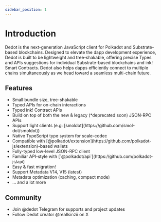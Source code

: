 ```yaml
---
sidebar_position: 1
---
```


# Introduction

Dedot is the next-generation JavaScript client for Polkadot and Substrate-based blockchains.
Designed to elevate the dapp development experience, Dedot is built to be lightweight and tree-shakable, offering precise Types and APIs suggestions for individual Substrate-based blockchains and ink! Smart Contracts.
Dedot also helps dapps efficiently connect to multiple chains simultaneously as we head toward a seamless multi-chain future.

## Features

<ul>
  <li>Small bundle size, tree-shakable</li>
  <li>Typed APIs for on-chain interactions</li>
  <li>Typed ink! Contract APIs</li>
  <li>Build on top of both the new & legacy (*deprecated soon) JSON-RPC APIs</li>
  <li>Support light clients (e.g: [smoldot](https://github.com/smol-dot/smoldot))</li>
  <li>Native TypeScript type system for scale-codec</li>
  <li>Compatible with [@polkadot/extension](https://github.com/polkadot-js/extension)-based wallets</li>
  <li>Fully-typed low-level JSON-RPC client</li>
  <li>Familiar API-style with [`@polkadot/api`](https://github.com/polkadot-js/api)</li>
  <li>Easy & fast migration!</li>
  <li>Support Metadata V14, V15 (latest)</li>
  <li>Metadata optimization (caching, compact mode)</li>
  <li>... and a lot more</li>
</ul>

## Community

<ul>
  <li>Join @dedot Telegram for supports and project updates</li>
  <li>Follow Dedot creator @reallsinzii on X</li>
</ul>

